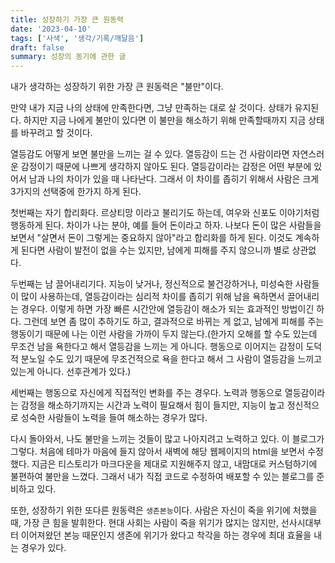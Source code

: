 ```yaml
---
title: 성장하기 가장 큰 원동력
date: '2023-04-10'
tags: ['사색', '생각/기록/깨달음']
draft: false
summary: 성장의 동기에 관한 글
---
```


내가 생각하는 성장하기 위한 가장 큰 원동력은 "불만"이다.

만약 내가 지금 나의 상태에 만족한다면, 그냥 만족하는 대로 살 것이다. 상태가 유지된다. 하지만 지금 나에게 불만이 있다면 이 불만을 해소하기 위해 만족할때까지 지금 상태를 바꾸려고 할 것이다.

열등감도 어떻게 보면 불만을 느끼는 걸 수 있다. 열등감이 드는 건 사람이라면 자연스러운 감정이기 때문에 나쁘게 생각하지 않아도 된다. 열등감이라는 감정은 어떤 부분에 있어서 남과 나의 차이가 있을 때 나타난다. 그래서 이 차이를 좁히기 위해서 사람은 크게 3가지의 선택중에 한가지 하게 된다.

첫번째는 자기 합리화다. 르상티망 이라고 불리기도 하는데, 여우와 신포도 이야기처럼 행동하게 된다. 차이가 나는 분야, 예를 들어 돈이라고 하자. 나보다 돈이 많은 사람들을 보면서 "살면서 돈이 그렇게는 중요하지 않아"라고 합리화를 하게 된다. 이것도 계속하게 된다면 사람이 발전이 없을 수는 있지만, 남에게 피해를 주지 않으니까 별로 상관없다.

두번째는 남 끌어내리기다. 지능이 낮거나, 정신적으로 불건강하거나, 미성숙한 사람들이 많이 사용하는데, 열등감이라는 심리적 차이를 좁히기 위해 남을 욕하면서 끌어내리는 경우다. 이렇게 하면 가장 빠른 시간안에 열등감이 해소가 되는 효과적인 방법이긴 하다. 그런데 보면 좀 많이 추하기도 하고, 결과적으로 바뀌는 게 없고, 남에게 피해를 주는 행동이기 때문에 나는 이런 사람을 가까이 두지 않는다.(한가지 오해를 할 수도 있는데 무조건 남을 욕한다고 해서 열등감을 느끼는 게 아니다. 행동으로 이어지는 감정이 도덕적 분노일 수도 있기 때문에 무조건적으로 욕을 한다고 해서 그 사람이 열등감을 느끼고 있는게 아니다. 선후관계가 있다.)

세번째는 행동으로 자신에게 직접적인 변화를 주는 경우다. 노력과 행동으로 열등감이라는 감정을 해소하기까지는 시간과 노력이 필요해서 힘이 들지만, 지능이 높고 정신적으로 성숙한 사람들이 노력을 들여 해소하는 경우가 많다.

다시 돌아와서, 나도 불만을 느끼는 것들이 많고 나아지려고 노력하고 있다. 이 블로그가 그렇다. 처음에 테마가 마음에 들지 않아서 새벽에 해당 웹페이지의 html을 보면서 수정했다. 지금은 티스토리가 마크다운을 제대로 지원해주지 않고, 내맘대로 커스텀하기에 불편하여 불만을 느꼈다. 그래서 내가 직접 코드로 수정하여 배포할 수 있는 블로그를 준비하고 있다.

또한, 성장하기 위한 또다른 원동력은 `생존본능`이다. 사람은 자신이 죽을 위기에 처했을 때, 가장 큰 힘을 발휘한다. 현대 사회는 사람이 죽을 위기가 많지는 않지만, 선사시대부터 이어져왔던 본능 때문인지 생존에 위기가 왔다고 착각을 하는 경우에 최대 효율을 내는 경우가 있다.
